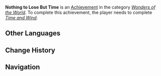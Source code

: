 {{Achievement Infobox
|title        = 
|id           = 85000
|order id     = 5000
|category     = Wonders of the World
|description  = Unlock the secrets of two sundials.
|requirements = Complete ''[[Time and Wind]].''
|primogems    = 5
|tracking     = 
|hidden       = 1
|type         = Quest
}}
'''Nothing to Lose But Time''' is an [[Achievement]] in the category ''[[Wonders of the World]]''. To complete this achievement, the player needs to complete ''[[Time and Wind]].''
<!--
==Trivia==

==Video Guides==
{{EVT
|video1   = 
|caption1 = 
}}
-->
==Other Languages==
{{Other Languages
|en      = Nothing to Lose But Time
|zhs     = 除了时间，什么也没丢
|zhs_rm  = Chúle Shíjiān, Shénme Yě Méi Diū
|zht     = 除了時間，什麼都沒丟
|zht_rm  = Chúle Shíjiān, Shénme Yě Méi Diū
|zh_tl   = Nothing Was Lost Except Time
|ja      = 時間しか失うものがない
|ja_rm   = Jikan shika Ushinau Mono ga Nai
|ja_tl   = 
|ko      = 시간만 잃었다
|ko_rm   = 
|ko_tl   = 
|es      = Nada que perder, excepto tiempo
|es_tl   = 
|fr      = Vous ne perdez rien à part votre temps !
|fr_tl   = You Are Not Losing Anything Except Your Time!
|ru      = Кроме времени нечего терять
|ru_tl   = 
|th      = ไม่เสียอะไร นอกจากเวลา
|th_rm   = 
|th_tl   = 
|vi      = Không có gì bị mất ngoài thời gian
|vi_tl   = 
|de      = Nichts außer Zeit zu verlieren
|de_tl   = Nothing But Time to Lose
|id      = Hanya Kehilangan Waktu
|id_tl   = Just Losing Time
|pt      = Nada a perder, exceto tempo
|pt_tl   = 
}}

==Change History==
{{Change History|1.0}}
<!--
==References==
{{Reflist}}
-->
==Navigation==
{{Achievement Navbox|Wonders of the World|Quest}}